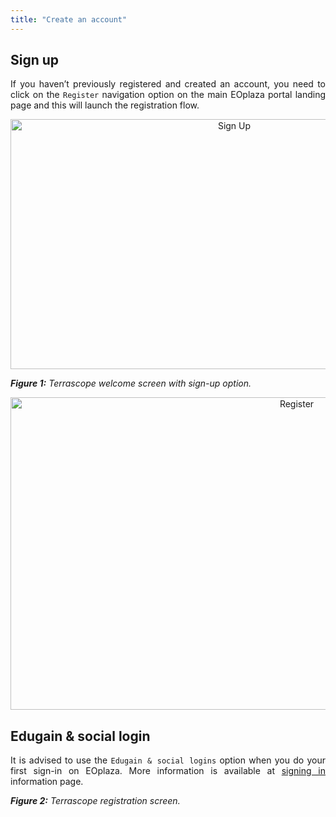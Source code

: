 ```yaml
---
title: "Create an account"
---
```


<div style="text-align: justify">

## Sign up
If you haven't previously registered and created an account, you need to click on the ```Register``` navigation option on the main EOplaza portal landing page and this will launch the registration flow.

<div style="width: 100%; text-align: center">
<img src="Developers/EOplaza/fig/sign_up.png" alt="Sign Up"
width="700" height="400" />
</div>

_**Figure 1:** Terrascope welcome screen with sign-up option._

<div style="width: 100%; text-align: center">
<img src="Developers/EOplaza/fig/register.png" alt="Register"
width="900" height="500" />
</div>

## Edugain & social login
It is advised to use the ```Edugain & social logins``` option when you do your first sign-in on EOplaza.
More information is available at [signing in](SignIn.qmd) information page.
</div>

_**Figure 2:** Terrascope registration screen._